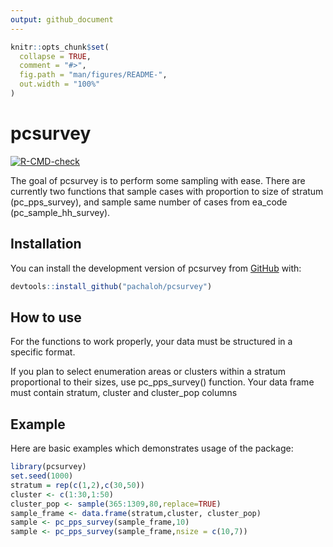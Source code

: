 ```yaml
---
output: github_document
---
```


<!-- README.md is generated from README.Rmd. Please edit that file -->

```r
knitr::opts_chunk$set(
  collapse = TRUE,
  comment = "#>",
  fig.path = "man/figures/README-",
  out.width = "100%"
)
```

# pcsurvey

<!-- badges: start -->
[![R-CMD-check](https://github.com/pachaloh/pcsurvey/actions/workflows/R-CMD-check.yaml/badge.svg)](https://github.com/pachaloh/pcsurvey/actions/workflows/R-CMD-check.yaml)
<!-- badges: end -->

The goal of pcsurvey is to perform some sampling with ease. There are currently two functions that sample cases with proportion to size of stratum (pc_pps_survey), and sample same number of cases from ea_code (pc_sample_hh_survey).

## Installation

You can install the development version of pcsurvey from [GitHub](https://github.com/) with:

``` r
devtools::install_github("pachaloh/pcsurvey")
```
## How to use

For the functions to work properly, your data must be structured in a specific format. 

If you plan to select enumeration areas or clusters within a stratum proportional to their sizes, use pc_pps_survey() function. Your data frame must contain stratum, cluster and cluster_pop columns


## Example

Here are basic examples which demonstrates usage of the package:

```r
library(pcsurvey)
set.seed(1000)
stratum = rep(c(1,2),c(30,50))
cluster <- c(1:30,1:50)
cluster_pop <- sample(365:1309,80,replace=TRUE)
sample_frame <- data.frame(stratum,cluster, cluster_pop)
sample <- pc_pps_survey(sample_frame,10)
sample <- pc_pps_survey(sample_frame,nsize = c(10,7))
```


